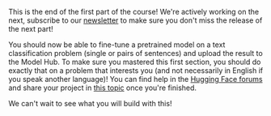 <script>
</script>

This is the end of the first part of the course! We're actively working on the next, subscribe to our [newsletter](https://huggingface.curated.co/) to make sure you don't miss the release of the next part!

You should now be able to fine-tune a pretrained model on a text classification problem (single or pairs of sentences) and upload the result to the Model Hub. To make sure you mastered this first section, you should do exactly that on a problem that interests you (and not necessarily in English if you speak another language)! You can find help in the [Hugging Face forums](https://discuss.huggingface.co/) and share your project in [this topic](https://discuss.huggingface.co/t/share-your-projects/6803) once you're finished.

We can't wait to see what you will build with this!
